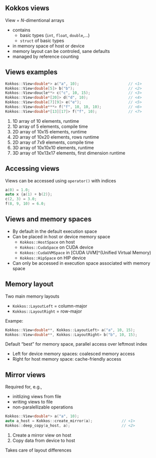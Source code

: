## Kokkos views

View = $N$-dimentional arrays

- contains
  - basic types (`int`, `float`, `double`,...)
  - `struct` of basic types
- in memory space of host or device
- memory layout can be controled, sane defaults
- managed by reference counting


## Views examples

```c++
Kokkos::View<double*> a("a", 10);                      // <1>
Kokkos::View<double[5]> b("b");                        // <2>
Kokkos::View<doucle**> c("c", 10, 15);                 // <3>
Kokkos::View<double*[20]> d("d", 10);                  // <4>
Kokkos::View<double[7][9]> e("e");                     // <5>
Kokkos::View<double***> f("f", 10, 10, 10);            // <6>
Kokkos::View<double*[13][17]> f("f", 10);              // <7>
```

1. 1D array of 10 elements, runtime
2. 1D array of 5 elements, compile time
3. 2D array of 10x15 elements, runtime
4. 2D array of 10x20 elements, rows runtime
5. 2D array of 7x9 elements, compile time
6. 3D array of 10x10x10 elements, runtime
7. 3D array of 10x13x17 elements, first dimension runtime


## Accessing views

Views can be accessed using `operator()` with indices

```c++
a(0) = 1.0;
auto x {a(1) + b(2)};
c(2, 3) = 3.0;
f(8, 9, 10) = 6.0;
```


## Views and memory spaces

- By default in the default execution space
- Can be placed in host or device memory space
  - `Kokkos::HostSpace` on host
  - `Kokkos::CudaSpace` on CUDA device
  - `Kokkos::CudaUVMSpace` in [CUDA UVM]^(Unified Virtual Memory)
  - `Kokkos::HipSpace` on HIP device
- Can only be accessed in execution space associated with memory space


## Memory layout

Two main memory layouts

- `Kokkos::LayoutLeft` = column-major
- `Kokkos::LayoutRight` = row-major

::: {.fragment}
Exampe:

```c++
Kokkos::View<double**, Kokkos::LayoutLeft> a("a", 10, 15);
Kokkos::View<double**, Kokkos::LayoutRight> b("b", 10, 15);
```
:::

::: {.fragment}
Default "best" for memory space, parallel access over leftmost index
:::

- Left for device memory spaces: coalesced memory access
- Right for host memory space: cache-friendly access


## Mirror views

Required for, e.g.,

- initlizing views from file
- writing views to file
- non-paralellizable operations

::: {.fragment}
```c++
Kokkos::View<double*> a("a", 10);
auto a_host = Kokkos::create_mirror(a);             // <1>
Kokkos::deep_copy(a_host, a);                       // <2>
```

1. Create a mirror view on host
2. Copy data from device to host
:::

::: {.fragment}
Takes care of layout differences
:::
